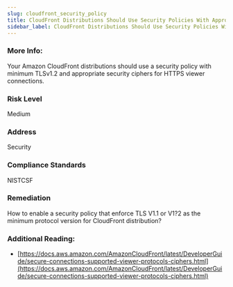 ```yaml
---
slug: cloudfront_security_policy
title: CloudFront Distributions Should Use Security Policies With Appropriate Version And Ciphers
sidebar_label: CloudFront Distributions Should Use Security Policies With Appropriate Version And Ciphers
---
```


### More Info:

Your Amazon CloudFront distributions should use a security policy with minimum TLSv1.2 and appropriate security ciphers for HTTPS viewer connections.

### Risk Level

Medium

### Address

Security

### Compliance Standards

NISTCSF

### Remediation

How to enable a security policy that enforce TLS V1.1 or V1?2 as the minimum protocol version for CloudFront distribution?

### Additional Reading:

- [https://docs.aws.amazon.com/AmazonCloudFront/latest/DeveloperGuide/secure-connections-supported-viewer-protocols-ciphers.html](https://docs.aws.amazon.com/AmazonCloudFront/latest/DeveloperGuide/secure-connections-supported-viewer-protocols-ciphers.html) 


